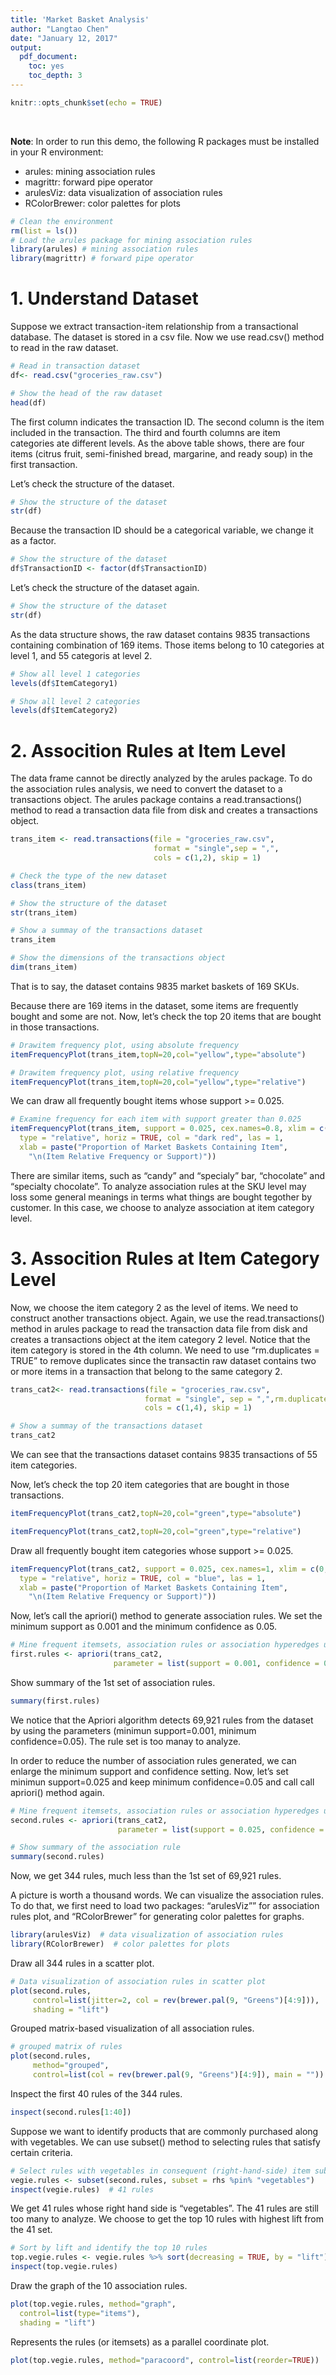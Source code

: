 ```yaml
---
title: 'Market Basket Analysis'
author: "Langtao Chen"
date: "January 12, 2017"
output: 
  pdf_document: 
    toc: yes
    toc_depth: 3
---
```


```r
knitr::opts_chunk$set(echo = TRUE)
```

&nbsp;
&nbsp;

**Note**: In order to run this demo, the following R packages must be installed in your R environment:

- arules: mining association rules
- magrittr: forward pipe operator
- arulesViz: data visualization of association rules
- RColorBrewer: color palettes for plots



\newpage

```r
# Clean the environment
rm(list = ls())
# Load the arules package for mining association rules
library(arules) # mining association rules
library(magrittr) # forward pipe operator

```

# 1. Understand Dataset

Suppose we extract transaction-item relationship from a transactional database. The dataset is stored in a csv file. Now we use read.csv() method to read in the raw dataset.

```r
# Read in transaction dataset
df<- read.csv("groceries_raw.csv")
```

```r
# Show the head of the raw dataset
head(df)

```

The first column indicates the transaction ID. The second column is the item included in the transaction. The third and fourth columns are item categories ate different levels. As the above table shows, there are four items (citrus fruit, semi-finished bread, margarine, and ready soup) in the first transaction.

Let's check the structure of the dataset.
```r
# Show the structure of the dataset
str(df)
```

Because the transaction ID should be a categorical variable, we change it as a factor.

```r
# Show the structure of the dataset
df$TransactionID <- factor(df$TransactionID)
```

Let's check the structure of the dataset again.

```r
# Show the structure of the dataset
str(df)
```

As the data structure shows, the raw dataset contains 9835 transactions containing combination of 169 items. Those items belong to 10 categories at level 1, and 55 categoris at level 2.

```r
# Show all level 1 categories
levels(df$ItemCategory1)
```
```r
# Show all level 2 categories
levels(df$ItemCategory2)
```


# 2. Assocition Rules at Item Level

The data frame cannot be directly analyzed by the arules package. To do the association rules analysis, we need to convert the dataset to a transactions object. The arules package contains a read.transactions() method to read a transaction data file from disk and creates a transactions object.

```r
trans_item <- read.transactions(file = "groceries_raw.csv", 
                                format = "single",sep = ",",
                                cols = c(1,2), skip = 1)
```

```r
# Check the type of the new dataset
class(trans_item)
```

```r
# Show the structure of the dataset
str(trans_item)
```

```r
# Show a summay of the transactions dataset
trans_item
```

```r
# Show the dimensions of the transactions object
dim(trans_item)
```

That is to say, the dataset contains 9835 market baskets of 169 SKUs. 


Because there are 169 items in the dataset, some items are frequently bought and some are not. Now, let's check the top 20 items that are bought in those transactions.
```r
# Drawitem frequency plot, using absolute frequency
itemFrequencyPlot(trans_item,topN=20,col="yellow",type="absolute")

```

```r
# Drawitem frequency plot, using relative frequency
itemFrequencyPlot(trans_item,topN=20,col="yellow",type="relative")
```

We can draw all frequently bought items whose support >= 0.025.

```r
# Examine frequency for each item with support greater than 0.025
itemFrequencyPlot(trans_item, support = 0.025, cex.names=0.8, xlim = c(0,0.3),
  type = "relative", horiz = TRUE, col = "dark red", las = 1,
  xlab = paste("Proportion of Market Baskets Containing Item",
    "\n(Item Relative Frequency or Support)"))
```

There are similar items, such as "candy" and "specialy" bar, "chocolate" and "specialty chocolate". To analyze association rules at the SKU level may loss some general meanings in terms what things are bought tegother by customer. In this case, we choose to analyze association at item category level.

# 3. Assocition Rules at Item Category Level

Now, we choose the item category 2 as the level of items. We need to construct another transactions object. Again, we use the read.transactions() method in arules package to read the transaction data file from disk and creates a transactions object at the item category 2 level. Notice that the item category is stored in the 4th column. We need to use "rm.duplicates = TRUE" to remove duplicates since the transactin raw dataset contains two or more items in a transaction that belong to the same category 2.

```r

trans_cat2<- read.transactions(file = "groceries_raw.csv", 
                              format = "single", sep = ",",rm.duplicates = TRUE,
                              cols = c(1,4), skip = 1)
```

```r
# Show a summay of the transactions dataset
trans_cat2
```

We can see that the transactions dataset contains 9835 transactions of 55 item categories.

Now, let's check the top 20 item categories that are bought in those transactions.

```r
itemFrequencyPlot(trans_cat2,topN=20,col="green",type="absolute")
```

```r
itemFrequencyPlot(trans_cat2,topN=20,col="green",type="relative")
```

Draw all frequently bought item categories whose support >= 0.025.

```r
itemFrequencyPlot(trans_cat2, support = 0.025, cex.names=1, xlim = c(0,0.5),
  type = "relative", horiz = TRUE, col = "blue", las = 1,
  xlab = paste("Proportion of Market Baskets Containing Item",
    "\n(Item Relative Frequency or Support)"))
```

Now, let's call the apriori() method to generate association rules. We set the minimum support as 0.001 and the minimum confidence as 0.05.
```r
# Mine frequent itemsets, association rules or association hyperedges using the Apriori algorithm.
first.rules <- apriori(trans_cat2, 
                       parameter = list(support = 0.001, confidence = 0.05))
```

Show summary of the 1st set of association rules.
```r
summary(first.rules)
```

We notice that the Apriori algorithm detects 69,921 rules from the dataset by using the parameters (minimun support=0.001, minimum confidence=0.05). The rule set is too manay to analyze.

In order to reduce the number of association rules generated, we can enlarge the minimum support and confidence setting. Now, let's set minimun support=0.025 and keep minimum confidence=0.05 and call call apriori() method again. 


```r
# Mine frequent itemsets, association rules or association hyperedges using the Apriori algorithm.
second.rules <- apriori(trans_cat2, 
                        parameter = list(support = 0.025, confidence = 0.05))
```
```r
# Show summary of the association rule
summary(second.rules)
```

Now, we get 344 rules, much less than the 1st set of 69,921 rules.

A picture is worth a thousand words. We can visualize the association rules. To do that, we first need to load two packages: "arulesViz"" for association rules plot, and "RColorBrewer" for generating color palettes for graphs.

```r
library(arulesViz)  # data visualization of association rules
library(RColorBrewer)  # color palettes for plots
```

Draw all 344 rules in a scatter plot.

```r
# Data visualization of association rules in scatter plot
plot(second.rules, 
     control=list(jitter=2, col = rev(brewer.pal(9, "Greens")[4:9])),
     shading = "lift")   
```

Grouped matrix-based visualization of all association rules.

```r
# grouped matrix of rules 
plot(second.rules, 
     method="grouped", 
     control=list(col = rev(brewer.pal(9, "Greens")[4:9]), main = ""))
```

Inspect the first 40 rules of the 344 rules.
```r
inspect(second.rules[1:40])
```

Suppose we want to identify products that are commonly purchased along with vegetables. We can use subset() method to selecting rules that satisfy certain criteria.

```r
# Select rules with vegetables in consequent (right-hand-side) item subsets
vegie.rules <- subset(second.rules, subset = rhs %pin% "vegetables")
inspect(vegie.rules)  # 41 rules
```

We get 41 rules whose right hand side is "vegetables". The 41 rules are still too many to analyze. We choose to get the top 10 rules with highest lift from the 41 set.

```r
# Sort by lift and identify the top 10 rules
top.vegie.rules <- vegie.rules %>% sort(decreasing = TRUE, by = "lift") %>% head(10)
inspect(top.vegie.rules) 
```

Draw the graph of the 10 association rules.

```r
plot(top.vegie.rules, method="graph", 
  control=list(type="items"), 
  shading = "lift")
```

Represents the rules (or itemsets) as a parallel coordinate plot.

```r
plot(top.vegie.rules, method="paracoord", control=list(reorder=TRUE))
```

